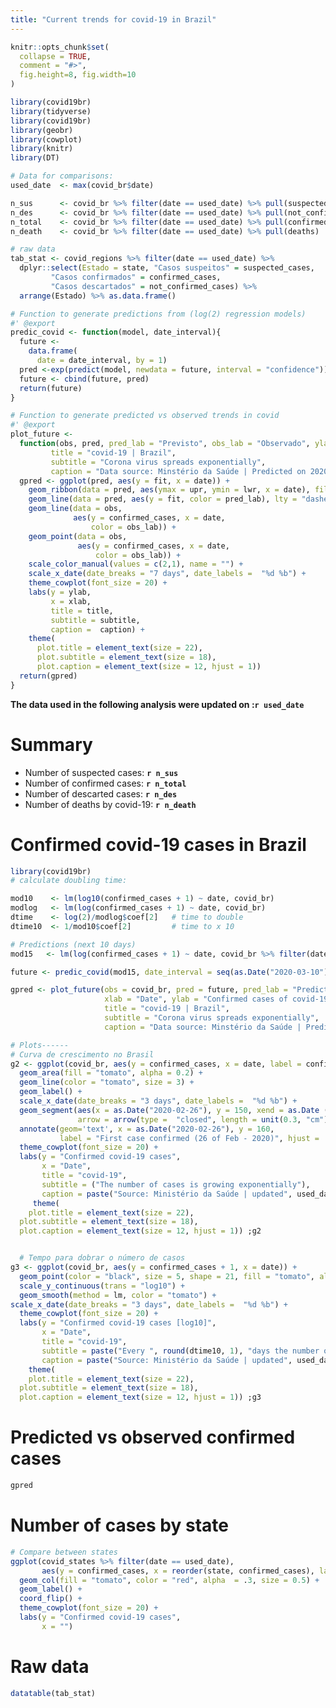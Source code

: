 ```yaml
---
title: "Current trends for covid-19 in Brazil"
---
```


```r
knitr::opts_chunk$set(
  collapse = TRUE,
  comment = "#>",
  fig.height=8, fig.width=10
)
```

```r
library(covid19br)
library(tidyverse)
library(covid19br)
library(geobr)
library(cowplot)
library(knitr)
library(DT)

# Data for comparisons:
used_date  <- max(covid_br$date)

n_sus      <- covid_br %>% filter(date == used_date) %>% pull(suspected_cases)
n_des      <- covid_br %>% filter(date == used_date) %>% pull(not_confirmed_cases)
n_total    <- covid_br %>% filter(date == used_date) %>% pull(confirmed_cases)
n_death    <- covid_br %>% filter(date == used_date) %>% pull(deaths)

# raw data
tab_stat <- covid_regions %>% filter(date == used_date) %>% 
  dplyr::select(Estado = state, "Casos suspeitos" = suspected_cases, 
         "Casos confirmados" = confirmed_cases,
         "Casos descartados" = not_confirmed_cases) %>% 
  arrange(Estado) %>% as.data.frame()
```

```r
# Function to generate predictions from (log(2) regression models)
#' @export
predic_covid <- function(model, date_interval){
  future <-
    data.frame(
      date = date_interval, by = 1)
  pred <-exp(predict(model, newdata = future, interval = "confidence"))
  future <- cbind(future, pred)
  return(future)
}

# Function to generate predicted vs observed trends in covid
#' @export
plot_future <-
  function(obs, pred, pred_lab = "Previsto", obs_lab = "Observado", ylab = "Casos confirmados covid-19", xlab = "Data",
         title = "covid-19 | Brazil",
         subtitle = "Corona virus spreads exponentially",
         caption = "Data source: Minstério da Saúde | Predicted on 2020-03-15") {
  gpred <- ggplot(pred, aes(y = fit, x = date)) +
    geom_ribbon(data = pred, aes(ymax = upr, ymin = lwr, x = date), fill = "gray", alpha = .5) +
    geom_line(data = pred, aes(y = fit, color = pred_lab), lty = "dashed") +
    geom_line(data = obs,
              aes(y = confirmed_cases, x = date,
                  color = obs_lab)) +
    geom_point(data = obs,
               aes(y = confirmed_cases, x = date,
                   color = obs_lab)) +
    scale_color_manual(values = c(2,1), name = "") +
    scale_x_date(date_breaks = "7 days", date_labels =  "%d %b") +
    theme_cowplot(font_size = 20) +
    labs(y = ylab,
         x = xlab,
         title = title,
         subtitle = subtitle,
         caption =  caption) +
    theme(
      plot.title = element_text(size = 22),
      plot.subtitle = element_text(size = 18),
      plot.caption = element_text(size = 12, hjust = 1))
  return(gpred)
}
```

__The data used in the following analysis were updated on :`r used_date`__

# Summary

* Number of suspected cases: __`r n_sus`__  
* Number of confirmed cases: __`r n_total`__  
* Number of descarted cases: __`r n_des`__  
* Number of deaths by covid-19: __`r n_death`__  



# Confirmed covid-19 cases in Brazil

```r

library(covid19br)
# calculate doubling time:

mod10    <- lm(log10(confirmed_cases + 1) ~ date, covid_br)
modlog   <- lm(log(confirmed_cases + 1) ~ date, covid_br)
dtime    <- log(2)/modlog$coef[2]   # time to double
dtime10  <- 1/mod10$coef[2]         # time to x 10

# Predictions (next 10 days)
mod15   <- lm(log(confirmed_cases + 1) ~ date, covid_br %>% filter(date <= "2020-03-15"))

future <- predic_covid(mod15, date_interval = seq(as.Date("2020-03-10"), as.Date("2020-03-20"), 1))

gpred <- plot_future(obs = covid_br, pred = future, pred_lab = "Predicted", obs_lab = "Observed",
                     xlab = "Date", ylab = "Confirmed cases of covid-19",
                     title = "covid-19 | Brazil", 
                     subtitle = "Corona virus spreads exponentially",
                     caption = "Data source: Minstério da Saúde | Predicted on 2020-03-15") 

# Plots------
# Curva de crescimento no Brasil
g2 <- ggplot(covid_br, aes(y = confirmed_cases, x = date, label = confirmed_cases)) +
  geom_area(fill = "tomato", alpha = 0.2) +
  geom_line(color = "tomato", size = 3) +
  geom_label() +
  scale_x_date(date_breaks = "3 days", date_labels =  "%d %b") +
  geom_segment(aes(x = as.Date("2020-02-26"), y = 150, xend = as.Date ("2020-02-26"), yend = 5),
               arrow = arrow(type =  "closed", length = unit(0.3, "cm"))) +
  annotate(geom='text', x = as.Date("2020-02-26"), y = 160,
           label = "First case confirmed (26 of Feb - 2020)", hjust =  0, size = 7) +
  theme_cowplot(font_size = 20) +
  labs(y = "Confirmed covid-19 cases",
       x = "Date",
       title = "covid-19",
       subtitle = ("The number of cases is growing exponentially"),
       caption = paste("Source: Ministério da Saúde | updated", used_date)) +
     theme( 
    plot.title = element_text(size = 22),
  plot.subtitle = element_text(size = 18),
  plot.caption = element_text(size = 12, hjust = 1)) ;g2


  # Tempo para dobrar o número de casos
g3 <- ggplot(covid_br, aes(y = confirmed_cases + 1, x = date)) +
  geom_point(color = "black", size = 5, shape = 21, fill = "tomato", alpha = .75) +
  scale_y_continuous(trans = "log10") +
  geom_smooth(method = lm, color = "tomato") +
scale_x_date(date_breaks = "3 days", date_labels =  "%d %b") +
  theme_cowplot(font_size = 20) +
  labs(y = "Confirmed covid-19 cases [log10]",
       x = "Date",
       title = "covid-19",
       subtitle = paste("Every ", round(dtime10, 1), "days the number of cases increases 10 times!"),
       caption = paste("Source: Ministério da Saúde | updated", used_date)) +
    theme( 
    plot.title = element_text(size = 22),
  plot.subtitle = element_text(size = 18),
  plot.caption = element_text(size = 12, hjust = 1)) ;g3
```

# Predicted vs observed confirmed cases

```r
gpred
```

# Number of cases by state

```r
# Compare between states
ggplot(covid_states %>% filter(date == used_date), 
       aes(y = confirmed_cases, x = reorder(state, confirmed_cases), label = confirmed_cases)) +
  geom_col(fill = "tomato", color = "red", alpha  = .3, size = 0.5) +
  geom_label() +
  coord_flip() +
  theme_cowplot(font_size = 20) +
  labs(y = "Confirmed covid-19 cases",
       x = "")
```

# Raw data

```r
datatable(tab_stat)
```
